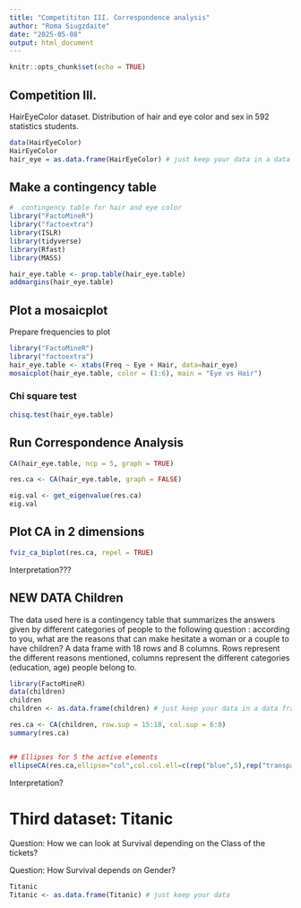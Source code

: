 ```yaml
---
title: "Competititon III. Correspondence analysis"
author: "Roma Siugzdaite"
date: "2025-05-08"
output: html_document
---
```


```r
knitr::opts_chunk$set(echo = TRUE)
```

## Competition III.

HairEyeColor dataset. Distribution of hair and eye color and sex in 592 statistics students.

```r

data(HairEyeColor)
HairEyeColor
hair_eye = as.data.frame(HairEyeColor) # just keep your data in a data frame

```

## Make a contingency table

```r
#  contingency table for hair and eye color
library("FactoMineR")
library("factoextra")
library(ISLR)
library(tidyverse)
library(Rfast)
library(MASS)

hair_eye.table <- prop.table(hair_eye.table)
addmargins(hair_eye.table)

```

## Plot a mosaicplot

Prepare frequencies to plot 
```r
library("FactoMineR")
library("factoextra")
hair_eye.table <- xtabs(Freq ~ Eye + Hair, data=hair_eye)
mosaicplot(hair_eye.table, color = (1:6), main = "Eye vs Hair")

```

### Chi square test

```r

chisq.test(hair_eye.table)

```


## Run Correspondence Analysis

```r
CA(hair_eye.table, ncp = 5, graph = TRUE)

res.ca <- CA(hair_eye.table, graph = FALSE)

eig.val <- get_eigenvalue(res.ca)
eig.val


```



## Plot CA in 2 dimensions

```r
fviz_ca_biplot(res.ca, repel = TRUE)
```


Interpretation???

####################### 

## NEW DATA Children

####################### 

The data used here is a contingency table that summarizes the answers given by different categories of people to the following question : according to you, what are the reasons that can make hesitate a woman or a couple to have children? A data frame with 18 rows and 8 columns. Rows represent the different reasons mentioned, columns represent the different categories (education, age) people belong to.

```r

library(FactoMineR)
data(children)
children
children <- as.data.frame(children) # just keep your data in a data frame

res.ca <- CA(children, row.sup = 15:18, col.sup = 6:8)
summary(res.ca)


## Ellipses for 5 the active elements
ellipseCA(res.ca,ellipse="col",col.col.ell=c(rep("blue",5),rep("transparent",3)), invisible=c("row.sup","col.sup"))

```

Interpretation?

# Third dataset: Titanic

Question: How we can look at Survival depending on the Class of the tickets? 

Question: How Survival depends on Gender?

```r
Titanic
Titanic <- as.data.frame(Titanic) # just keep your data 
```



